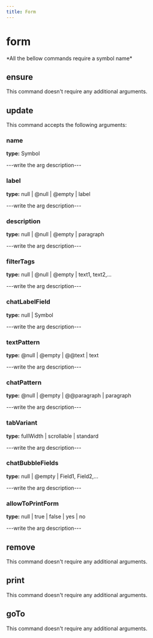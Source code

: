 ```yaml
---
title: Form
---
```


# form


  <Callout type="error" emoji="">
   *All the bellow commands require a symbol name*
  </Callout>

## ensure

This command doesn't require any additional arguments.


## update

This command accepts the following arguments:

### name
**type:** Symbol

---write the arg description---

### label
**type:** null | @null | @empty | label

---write the arg description---

### description
**type:** null | @null | @empty | paragraph

---write the arg description---

### filterTags
**type:** null | @null | @empty | text1, text2,...

---write the arg description---

### chatLabelField
**type:** null | Symbol

---write the arg description---

### textPattern
**type:** @null | @empty | @@text | text

---write the arg description---

### chatPattern
**type:** @null | @empty | @@paragraph | paragraph

---write the arg description---

### tabVariant
**type:** fullWidth | scrollable | standard

---write the arg description---

### chatBubbleFields
**type:** null | @empty | Field1, Field2,...

---write the arg description---

### allowToPrintForm
**type:** null | true | false | yes | no

---write the arg description---


## remove

This command doesn't require any additional arguments.


## print

This command doesn't require any additional arguments.


## goTo


This command doesn't require any additional arguments.

